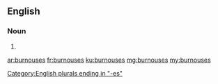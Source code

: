 ==English==

===Noun===
{{head|en}}

# {{plural of|burnous}}

[[Category:English plurals ending in "-es"]]

[[ar:burnouses]]
[[fr:burnouses]]
[[ku:burnouses]]
[[mg:burnouses]]
[[my:burnouses]]